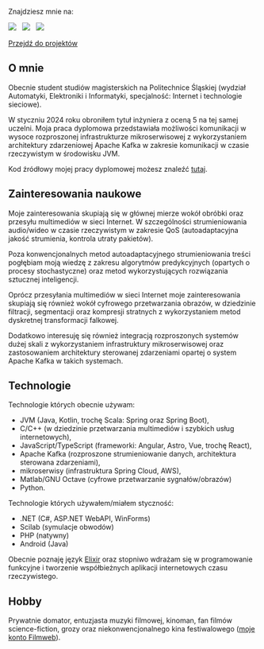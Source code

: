 Znajdziesz mnie na:

[![](https://img.shields.io/badge/github-000000?style=for-the-badge&logo=github)](https://github.com/milosz08) &nbsp;
[![](https://img.shields.io/badge/linkedin-%230077B5.svg?style=for-the-badge&logo=linkedin&logoColor=white)](https://www.linkedin.com/in/miłosz-gilga-477201219/) &nbsp;
[![](https://img.shields.io/badge/-Stackoverflow-FE7A16?style=for-the-badge&logo=stack-overflow&logoColor=white)](https://stackoverflow.com/users/18847390/milosz08) &nbsp;

[Przejdź do projektów](/pl/projects)

## O mnie

Obecnie student studiów magisterskich na Politechnice Śląskiej (wydział Automatyki, Elektroniki i Informatyki,
specjalność: Internet i technologie sieciowe).

W styczniu 2024 roku obroniłem tytuł inżyniera z oceną 5 na tej samej uczelni. Moja praca dyplomowa przedstawiała
możliwości komunikacji w wysoce rozproszonej infrastrukturze mikroserwisowej z wykorzystaniem architektury zdarzeniowej
Apache Kafka w zakresie komunikacji w czasie rzeczywistym w środowisku JVM.

Kod źródłowy mojej pracy dyplomowej możesz znaleźć [tutaj](https://github.com/visphere).

## Zainteresowania naukowe

Moje zainteresowania skupiają się w głównej mierze wokół obróbki oraz przesyłu multimediów w sieci Internet. W
szczególności strumieniowania audio/wideo w czasie rzeczywistym w zakresie QoS (autoadaptacyjna jakość strumienia,
kontrola utraty pakietów).

Poza konwencjonalnych metod autoadaptacyjnego strumieniowania treści pogłębiam moją wiedzę z zakresu algorytmów
predykcyjnych (opartych o procesy stochastyczne) oraz metod wykorzystujących rozwiązania sztucznej inteligencji.

Oprócz przesyłania multimediów w sieci Internet moje zainteresowania skupiają się również wokół cyfrowego przetwarzania
obrazów, w dziedzinie filtracji, segmentacji oraz kompresji stratnych z wykorzystaniem metod dyskretnej transformacji
falkowej.

Dodatkowo interesuję się również integracją rozproszonych systemów dużej skali z wykorzystaniem infrastruktury
mikroserwisowej oraz zastosowaniem architektury sterowanej zdarzeniami opartej o system Apache Kafka w takich systemach.

## Technologie

Technologie których obecnie używam:

- JVM (Java, Kotlin, trochę Scala: Spring oraz Spring Boot),
- C/C++ (w dziedzinie przetwarzania multimediów i szybkich usług internetowych),
- JavaScript/TypeScript (frameworki: Angular, Astro, Vue, trochę React),
- Apache Kafka (rozproszone strumieniowanie danych, architektura sterowana zdarzeniami),
- mikroserwisy (infrastruktura Spring Cloud, AWS),
- Matlab/GNU Octave (cyfrowe przetwarzanie sygnałów/obrazów)
- Python.

Technologie których używałem/miałem styczność:

- .NET (C#, ASP.NET WebAPI, WinForms)
- Scilab (symulacje obwodów)
- PHP (natywny)
- Android (Java)

Obecnie poznaję język [Elixir](https://elixir-lang.org) oraz stopniwo wdrażam się w programowanie funkcyjne i tworzenie
współbieżnych aplikacji internetowych czasu rzeczywistego.

## Hobby

Prywatnie domator, entuzjasta muzyki filmowej, kinoman, fan filmów science-fiction, grozy oraz niekonwencjonalnego kina
festiwalowego ([moje konto Filmweb](https://www.filmweb.pl/user/miloszgilga)).
